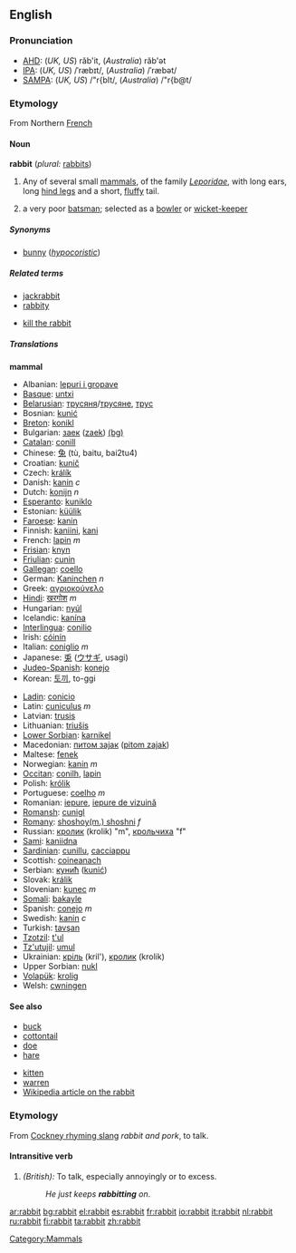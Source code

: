 ==English==

===Pronunciation===
*[[w:AHD|AHD]]: (''UK, US'') răb'it, (''Australia'') răb'ət
*[[w:IPA|IPA]]: (''UK, US'') /ˈræbɪt/, (''Australia'') /ˈræbət/
*[[w:SAMPA|SAMPA]]: (''UK, US'') /"r{bIt/, (''Australia'') /"r{b@t/

===Etymology===
From Northern [[French]]

====Noun====
'''rabbit''' (''plural:'' [[rabbits]])
# Any of several small [[mammal]]s, of the family ''[[Leporidae]]'', with long ears, long [[hind leg]]s and a short, [[fluffy]] tail.
#{{cricket}} a very poor [[batsman]]; selected as a [[bowler]] or [[wicket-keeper]]

=====Synonyms=====
*[[bunny]] (''[[hypocoristic]]'')

=====Related terms=====
{{top}}
*[[jackrabbit]]
*[[rabbity]]
{{mid}}
*[[kill the rabbit]]
{{bottom}}

=====Translations=====
'''mammal'''
{{top}}
*Albanian: [[lepuri i gropave]]
*[[Basque]]: [[untxi]]
*[[Belarusian]]: [[трусяня]]/[[трусяне]], [[трус]]
*Bosnian: [[kunić]]
*[[Breton]]: [[konikl]]
*Bulgarian: [[заек]] ([[zaek]]) [[:bg:заек|(bg)]]
*[[Catalan]]: [[conill]]
*Chinese: [[兔]] (tù, baitu, bai2tu4)
*Croatian: [[kunič]]
*Czech: [[králík]]
*Danish: [[kanin]] ''c''
*Dutch: [[konijn]] ''n''
*[[Esperanto]]: [[kuniklo]]
*Estonian: [[küülik]]
*[[Faroese]]: [[kanin]]
*Finnish: [[kaniini]], [[kani]]
*French: [[lapin]] ''m''
*[[Frisian]]: [[knyn]]
*[[Friulian]]: [[cunin]]
*[[Gallegan]]: [[coello]]
*German: [[Kaninchen]] ''n''
*Greek: [[αγριοκούνελο]]
*[[Hindi]]: [[खरगोश]] ''m''
*Hungarian: [[nyúl]]
*Icelandic: [[kanína]]
*[[Interlingua]]: [[conilio]]
*Irish: [[cóinín]]
*Italian: [[coniglio]] ''m''
*Japanese: [[兎]] ([[ウサギ]], usagi)
*[[Judeo-Spanish]]: [[konejo]]
*Korean: [[토끼]], to-ggi
{{mid}}
*[[Ladin]]: [[conicio]]
*Latin: [[cuniculus]] ''m''
*Latvian: [[trusis]]
*Lithuanian: [[triušis]]
*[[Lower Sorbian]]: [[karnikel]]
*Macedonian: [[питом заjак]] ([[pitom zajak]])
*Maltese: [[fenek]]
*Norwegian: [[kanin]] ''m''
*[[Occitan]]: [[conilh]], [[lapin]]
*Polish: [[królik]]
*Portuguese: [[coelho]] ''m''
*Romanian: [[iepure]], [[iepure de vizuină]]
*[[Romansh]]: [[cunigl]]
*[[Romany]]: [[shoshoy(m.) shoshni]] ''f''
*Russian: [[кролик]] (krolik) "m", [[крольчиха]] "f"
*[[Sami]]: [[kaniidna]]
*[[Sardinian]]: [[cunillu]], [[cacciappu]]
*Scottish: [[coineanach]]
*Serbian: [[кунић]] ([[kunić]])
*Slovak: [[králik]]
*Slovenian: [[kunec]] ''m''
*[[Somali]]: [[bakayle]]
*Spanish: [[conejo]] ''m''
*Swedish: [[kanin]] ''c''
*Turkish: [[tavşan]]
*[[Tzotzil]]: [[t'ul]]
*[[Tz'utujil]]: [[umul]]
*Ukrainian: [[кріль]] (kril'), [[кролик]] (krolik)
*Upper Sorbian: [[nukl]]
*[[Volapük]]: [[krolig]]
*Welsh: [[cwningen]]
{{bottom}}

====See also====
{{top}}
*[[buck]]
*[[cottontail]]
*[[doe]]
*[[hare]]
{{mid}}
*[[kitten]]
*[[warren]]
*[[w:rabbit|Wikipedia article on the rabbit]]
{{bottom}}

===Etymology===
From [[Cockney rhyming slang]] ''rabbit and pork'', to talk.

====Intransitive verb====
{{en-infl-reg-consonant|rabbit|t|}}
# ''(British):'' To talk, especially annoyingly or to excess.
#: ''He just keeps '''rabbitting''' on''.

[[Category:Mammals]]

[[ar:rabbit]]
[[bg:rabbit]]
[[el:rabbit]]
[[es:rabbit]]
[[fr:rabbit]]
[[io:rabbit]]
[[it:rabbit]]
[[nl:rabbit]]
[[ru:rabbit]]
[[fi:rabbit]]
[[ta:rabbit]]
[[zh:rabbit]]